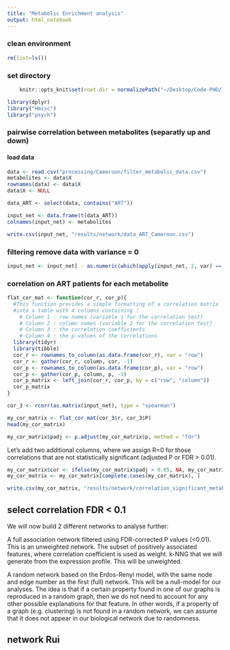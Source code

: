 ```yaml
---
title: "Metabolic Enrichment analysis"
output: html_notebook
---
```


### clean environment
```r
rm(list=ls())
```


### set directory
```r
    knitr::opts_knit$set(root.dir = normalizePath("~/Desktop/Code-PHD/India_Cameroon/")) 
```


```r
library(dplyr)
library("Hmisc")
library("psych")
```

### pairwise correlation between metabolites (separatly up and down)

#### load data
```r
data <- read.csv("processing/Cameroon/filter_metabolic_data.csv")
metabolites <- data$X
rownames(data) <- data$X
data$X <- NULL
```

```r
data_ART <- select(data, contains("ART"))
```

```r
input_net <- data.frame(t(data_ART))
colnames(input_net) <- metabolites
```

```r
write.csv(input_net, "results/network/data_ART_Cameroon.csv")
```

### filtering remove data with variance = 0
```r
input_net <- input_net[ - as.numeric(which(apply(input_net, 2, var) == 0))]
```

### correlation on ART patients for each metabolite
```r
flat_cor_mat <- function(cor_r, cor_p){
  #This function provides a simple formatting of a correlation matrix
  #into a table with 4 columns containing :
    # Column 1 : row names (variable 1 for the correlation test)
    # Column 2 : column names (variable 2 for the correlation test)
    # Column 3 : the correlation coefficients
    # Column 4 : the p-values of the correlations
  library(tidyr)
  library(tibble)
  cor_r <- rownames_to_column(as.data.frame(cor_r), var = "row")
  cor_r <- gather(cor_r, column, cor, -1)
  cor_p <- rownames_to_column(as.data.frame(cor_p), var = "row")
  cor_p <- gather(cor_p, column, p, -1)
  cor_p_matrix <- left_join(cor_r, cor_p, by = c("row", "column"))
  cor_p_matrix
}

cor_3 <- rcorr(as.matrix(input_net), type = "spearman")

my_cor_matrix <- flat_cor_mat(cor_3$r, cor_3$P)
head(my_cor_matrix)
```

```r
my_cor_matrix$padj <- p.adjust(my_cor_matrix$p, method = "fdr")
```

Let's add two additional columns, where we assign R=0 for those correlations that are not statistically significant (adjusted P or FDR > 0.01).


```r
my_cor_matrix$cor <- ifelse(my_cor_matrix$padj > 0.05, NA, my_cor_matrix$cor)
my_cor_matrix <- my_cor_matrix[complete.cases(my_cor_matrix), ]
```
```r
write.csv(my_cor_matrix, "results/network/correlation_significant_metabolites.csv")
```

## select correlation FDR < 0.1

We will now build 2 different networks to analyse further:

A full association network filtered using FDR-corrected P values (<0.01). This is an unweighted network. The subset of positively associated features, where correlation coefficient is used as weight. k-NNG that we will generate from the expression profile. This will be unweighted.

A random network based on the Erdos-Renyi model, with the same node and edge number as the first (full) network. This will be a null-model for our analyses. The idea is that if a certain property found in one of our graphs is reproduced in a random graph, then we do not need to account for any other possible explanations for that feature. In other words, if a property of a graph (e.g. clustering) is not found in a random network, we can assume that it does not appear in our biological network due to randomness.

## network Rui
